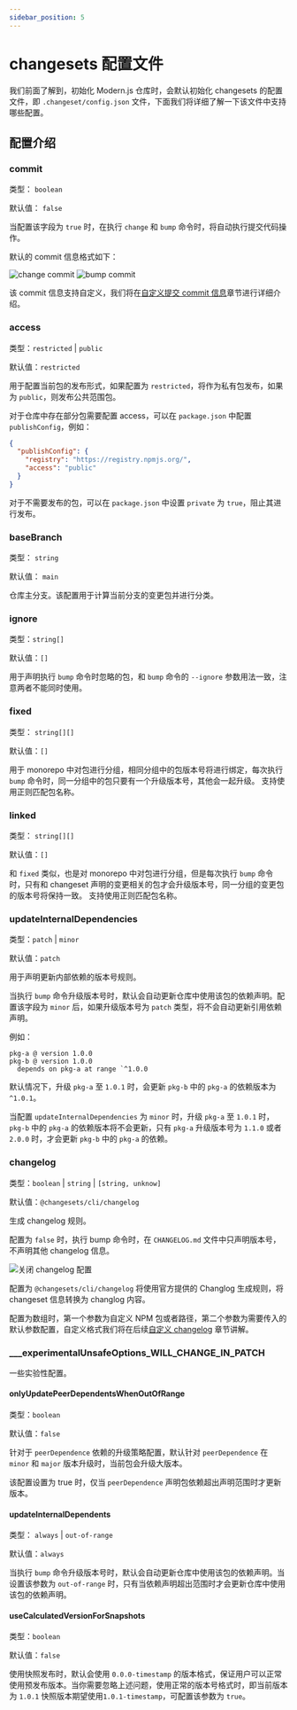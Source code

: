 ```yaml
---
sidebar_position: 5
---
```


# changesets 配置文件

我们前面了解到，初始化 Modern.js 仓库时，会默认初始化 changesets 的配置文件，即 `.changeset/config.json` 文件，下面我们将详细了解一下该文件中支持哪些配置。

## 配置介绍

### commit

类型： `boolean`

默认值： `false`

当配置该字段为 `true` 时，在执行 `change` 和 `bump` 命令时，将自动执行提交代码操作。

默认的 commit 信息格式如下：

![change commit](https://lf3-static.bytednsdoc.com/obj/eden-cn/zq-uylkvT/ljhwZthlaukjlkulzlp/changeset-change-commit-info.png)
![bump commit](https://lf3-static.bytednsdoc.com/obj/eden-cn/zq-uylkvT/ljhwZthlaukjlkulzlp/changeset-bump-commit-info.png)

该 commit 信息支持自定义，我们将在[自定义提交 commit 信息](/guides/topic-detail/changesets/commit)章节进行详细介绍。

### access

类型：`restricted` | `public`

默认值：`restricted`

用于配置当前包的发布形式，如果配置为 `restricted`，将作为私有包发布，如果为 `public`，则发布公共范围包。

对于仓库中存在部分包需要配置 access，可以在 `package.json` 中配置 `publishConfig`，例如：

```json title=package.json
{
  "publishConfig": {
    "registry": "https://registry.npmjs.org/",
    "access": "public"
  }
}
```

对于不需要发布的包，可以在 `package.json` 中设置 `private` 为 `true`，阻止其进行发布。

### baseBranch

类型： `string`

默认值： `main`

仓库主分支。该配置用于计算当前分支的变更包并进行分类。

### ignore

类型：`string[]`

默认值：`[]`

用于声明执行 `bump` 命令时忽略的包，和 `bump` 命令的 `--ignore` 参数用法一致，注意两者不能同时使用。

### fixed

类型： `string[][]`

默认值：`[]`

用于 monorepo 中对包进行分组，相同分组中的包版本号将进行绑定，每次执行 `bump` 命令时，同一分组中的包只要有一个升级版本号，其他会一起升级。
支持使用正则匹配包名称。

### linked

类型： `string[][]`

默认值：`[]`

和 `fixed` 类似，也是对 monorepo 中对包进行分组，但是每次执行 `bump` 命令时，只有和 changeset 声明的变更相关的包才会升级版本号，同一分组的变更包的版本号将保持一致。
支持使用正则匹配包名称。

### updateInternalDependencies

类型：`patch` | `minor`

默认值：`patch`

用于声明更新内部依赖的版本号规则。

当执行 `bump` 命令升级版本号时，默认会自动更新仓库中使用该包的依赖声明。配置该字段为 `minor` 后，如果升级版本号为 `patch` 类型，将不会自动更新引用依赖声明。

例如：

```
pkg-a @ version 1.0.0
pkg-b @ version 1.0.0
  depends on pkg-a at range `^1.0.0
```

默认情况下，升级 `pkg-a` 至 `1.0.1` 时，会更新 `pkg-b` 中的 `pkg-a` 的依赖版本为 `^1.0.1`。

当配置 `updateInternalDependencies` 为 `minor` 时，升级 `pkg-a` 至 `1.0.1` 时，`pkg-b` 中的 `pkg-a` 的依赖版本将不会更新，只有 `pkg-a` 升级版本号为 `1.1.0` 或者 `2.0.0` 时，才会更新 `pkg-b` 中的 `pkg-a` 的依赖。

### changelog

类型：`boolean` | `string` | `[string, unknow]`

默认值：`@changesets/cli/changelog`

生成 changelog 规则。

配置为 `false` 时，执行 bump 命令时，在 `CHANGELOG.md` 文件中只声明版本号，不声明其他 changelog 信息。

![关闭 changelog 配置](https://lf3-static.bytednsdoc.com/obj/eden-cn/zq-uylkvT/ljhwZthlaukjlkulzlp/changeset-empty-changelog.png)

配置为 `@changesets/cli/changelog` 将使用官方提供的 Changlog 生成规则，将 changeset 信息转换为 changlog 内容。

配置为数组时，第一个参数为自定义 NPM 包或者路径，第二个参数为需要传入的默认参数配置，自定义格式我们将在后续[自定义 changelog](/guides/topic-detail/changesets/changelog) 章节讲解。

### \_\_\_experimentalUnsafeOptions_WILL_CHANGE_IN_PATCH

一些实验性配置。

#### onlyUpdatePeerDependentsWhenOutOfRange

类型：`boolean`

默认值：`false`

针对于 `peerDependence` 依赖的升级策略配置，默认针对 `peerDependence` 在 `minor` 和 `major` 版本升级时，当前包会升级大版本。

该配置设置为 true 时，仅当 `peerDependence` 声明包依赖超出声明范围时才更新版本。

#### updateInternalDependents

类型： `always` | `out-of-range`

默认值：`always`

当执行 `bump` 命令升级版本号时，默认会自动更新仓库中使用该包的依赖声明。当设置该参数为 `out-of-range` 时，只有当依赖声明超出范围时才会更新仓库中使用该包的依赖声明。

#### useCalculatedVersionForSnapshots

类型：`boolean`

默认值：`false`

使用快照发布时，默认会使用 `0.0.0-timestamp` 的版本格式，保证用户可以正常使用预发布版本。当你需要忽略上述问题，使用正常的版本号格式时，即当前版本为 `1.0.1` 快照版本期望使用`1.0.1-timestamp`，可配置该参数为 `true`。
